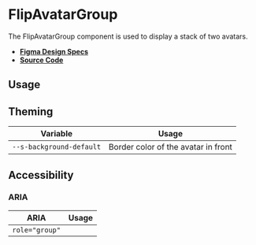 
<Meta title="Components/FlipAvatarGroup" />

# FlipAvatarGroup

The FlipAvatarGroup component is used to display a stack of two avatars.

- **[Figma Design Specs](https://www.figma.com/file/l498Zs9zdZ1qrFJ8aYs47G/Components-V2?node-id=2067%3A20489)**
- **[Source Code](https://github.com/flip-corp/swirl/tree/main/packages/swirl-components/src/components/flip-avatar-group)**

## Usage

<Canvas withSource="open">
  <Story id="components-flipavatargroup--flip-avatar-group" />
</Canvas>

<ArgsTable story="." />

## Theming

| Variable                 | Usage                               |
| ------------------------ | ----------------------------------- |
| `--s-background-default` | Border color of the avatar in front |

## Accessibility

### ARIA

| ARIA           | Usage |
| -------------- | ----- |
| `role="group"` |       |
